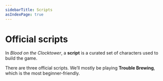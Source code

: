 ```yaml
---
sidebarTitle: Scripts
asIndexPage: true
---
```



# Official scripts

In *Blood on the Clocktower*, a **script** is a curated set of characters used to build the game.

There are three official scripts. We’ll mostly be playing **Trouble Brewing**, which is the most beginner-friendly.

<Cards>
  <Cards.Card
    title="Trouble Brewing"
    href="/scripts/trouble-brewing"
  />
  <Cards.Card
    title="Bad Moon Rising"
    href="/scripts/bad-moon-rising"
  />
  <Cards.Card
    title="Sects & Violets"
    href="/scripts/sects-and-violets"
  />
</Cards>
